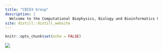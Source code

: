 ```yaml
---
title: "CBIO3 Group"
description: |
  Welcome to the Computational Biophysics, Biology and Bioinformatics Group
site: distill::distill_website
---
```


```r
knitr::opts_chunk$set(echo = FALSE)

```

![](web6.png){weight=900}

